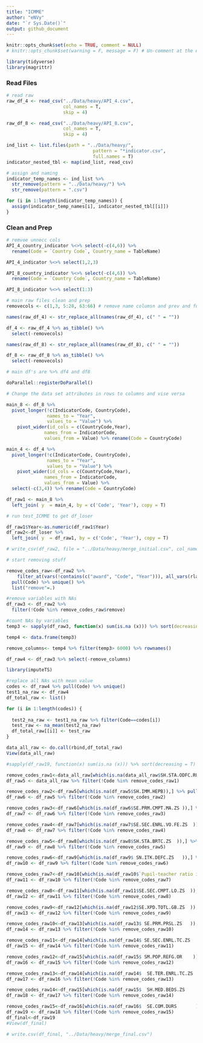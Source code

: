 ```yaml
---
title: "ICMME"
author: "eNVy"
date: "`r Sys.Date()`"
output: github_document
---
```


```r
knitr::opts_chunk$set(echo = TRUE, comment = NULL)
# knitr::opts_chunk$set(warning = F, message = F) # Un-comment at the end
```

```r
library(tidyverse)
library(magrittr)
```


### Read Files

```r
# read raw
raw_df_4 <- read_csv("../Data/heavy/API_4.csv", 
                     col_names = T,
                     skip = 4)

raw_df_8 <- read_csv("../Data/heavy/API_8.csv", 
                     col_names = T, 
                     skip = 4)

ind_list <- list.files(path = "../Data/heavy/", 
                                pattern = "*indicator.csv", 
                                full.names = T)
indicator_nested_tbl <- map(ind_list, read_csv)
```

```r
# assign and naming
indicator_temp_names <- ind_list %>% 
  str_remove(pattern = "../Data/heavy/") %>% 
  str_remove(pattern = ".csv")

for (i in 1:length(indicator_temp_names)) {
  assign(indicator_temp_names[i], indicator_nested_tbl[[i]])
}
```


### Clean and Prep

```r
# remvoe unnecc cols
API_4_country_indicator %<>% select(-c(4,6)) %>% 
  rename(Code = `Country Code`, Country_name = TableName)

API_4_indicator %<>% select(1,2,3)

API_8_country_indicator %<>% select(-c(4,6)) %>% 
  rename(Code = `Country Code`, Country_name = TableName)

API_8_indicator %<>% select(1:3)
```


```r
# main raw files clean and prep
removecols <- c(1,3, 5:28, 63:66) # remove name columsn and prev and future years

names(raw_df_4) <- str_replace_all(names(raw_df_4), c(" " = ""))

df_4 <- raw_df_4 %>% as_tibble() %>% 
  select(-removecols)

names(raw_df_8) <- str_replace_all(names(raw_df_8), c(" " = ""))

df_8 <- raw_df_8 %>% as_tibble() %>% 
  select(-removecols)

# main df's are %>% df4 and df8
```


```r
doParallel::registerDoParallel()
```


```r
# Change the data set attributes in rows to columns and vise versa

main_8 <- df_8 %>% 
  pivot_longer(!c(IndicatorCode, CountryCode), 
               names_to = "Year", 
               values_to = "Value") %>% 
    pivot_wider(id_cols = c(CountryCode,Year), 
              names_from = IndicatorCode, 
              values_from = Value) %>% rename(Code = CountryCode)

main_4 <- df_4 %>% 
  pivot_longer(!c(IndicatorCode, CountryCode), 
               names_to = "Year", 
               values_to = "Value") %>% 
    pivot_wider(id_cols = c(CountryCode,Year), 
              names_from = IndicatorCode, 
              values_from = Value) %>% 
  select(-c(3,4)) %>% rename(Code = CountryCode)
```


```r
df_raw1 <- main_8 %>%  
  left_join( y  = main_4, by = c('Code', 'Year'), copy = T)
```


```r
# run test_ICMME to get df_loser

df_raw1$Year<-as.numeric(df_raw1$Year)
df_raw2<-df_loser %>% 
  left_join( y  = df_raw1, by = c('Code', 'Year'), copy = T)

# write_csv(df_raw2, file = "../Data/heavy/merge_initial.csv", col_names = T )
```

```r
# start removing stuff

remove_codes_raw<-df_raw2 %>% 
    filter_at(vars(!contains(c("award", "Code", "Year"))), all_vars(rlang::are_na(.))) %>% 
  pull(Code) %>% unique() %>% 
  list("remove"=.) 
```


```r
#remove variables with NAs
df_raw3 <- df_raw2 %>% 
  filter(!Code %in% remove_codes_raw$remove)
```


```r
#count NAs by variables
temp3 <- sapply(df_raw3, function(x) sum(is.na (x))) %>% sort(decreasing = T) 

temp4 <- data.frame(temp3)

remove_columns<- temp4 %>% filter(temp3> 6000) %>% rownames()

df_raw4 <- df_raw3 %>% select(-remove_columns)

```


```r
library(imputeTS)
```



```r
#replace all NAs with mean value
codes <- df_raw4 %>% pull(Code) %>% unique() 
test1_na_raw <- df_raw4
df_total_raw <- list()

for (i in 1:length(codes)) {
  
  test2_na_raw <- test1_na_raw %>% filter(Code==codes[i])
  test_raw <- na_mean(test2_na_raw)
  df_total_raw[[i]] <- test_raw
}

data_all_raw <- do.call(rbind,df_total_raw)
View(data_all_raw)
```


```r
#sapply(df_raw19, function(x) sum(is.na (x))) %>% sort(decreasing = T) 

remove_codes_raw1<-data_all_raw[which(is.na(data_all_raw$SH.STA.ODFC.RU.ZS)),] %>% pull(Code) %>% unique()
df_raw5 <- data_all_raw %>% filter(!Code %in% remove_codes_raw1)

remove_codes_raw2<-df_raw5[which(is.na(df_raw5$SH.IMM.HEPB)),] %>% pull(Code) %>% unique()
df_raw6 <- df_raw5 %>% filter(!Code %in% remove_codes_raw2)

remove_codes_raw3<-df_raw6[which(is.na(df_raw6$SE.PRM.CMPT.MA.ZS )),] %>% pull(Code) %>% unique()
df_raw7 <- df_raw6 %>% filter(!Code %in% remove_codes_raw3)

remove_codes_raw4<-df_raw7[which(is.na(df_raw7$SE.SEC.ENRL.VO.FE.ZS  )),] %>% pull(Code) %>% unique()
df_raw8 <- df_raw7 %>% filter(!Code %in% remove_codes_raw4)

remove_codes_raw5<-df_raw8[which(is.na(df_raw8$SH.STA.BRTC.ZS  )),] %>% pull(Code) %>% unique()
df_raw9 <- df_raw8 %>% filter(!Code %in% remove_codes_raw5)

remove_codes_raw6<-df_raw9[which(is.na(df_raw9$ SN.ITK.DEFC.ZS   )),] %>% pull(Code) %>% unique()
df_raw10 <- df_raw9 %>% filter(!Code %in% remove_codes_raw6)

remove_codes_raw7<-df_raw10[which(is.na(df_raw10$`Pupil-teacher ratio in pre-primary education (headcount basis)`   )),] %>% pull(Code) %>% unique()
df_raw11 <- df_raw10 %>% filter(!Code %in% remove_codes_raw7)

remove_codes_raw8<-df_raw11[which(is.na(df_raw11$SE.SEC.CMPT.LO.ZS  )),] %>% pull(Code) %>% unique()
df_raw12 <- df_raw11 %>% filter(!Code %in% remove_codes_raw8)

remove_codes_raw9<-df_raw12[which(is.na(df_raw12$SE.XPD.TOTL.GB.ZS  )),] %>% pull(Code) %>% unique()
df_raw13 <- df_raw12 %>% filter(!Code %in% remove_codes_raw9)

remove_codes_raw10<-df_raw13[which(is.na(df_raw13$ SE.PRM.PRSL.ZS   )),] %>% pull(Code) %>% unique()
df_raw14 <- df_raw13 %>% filter(!Code %in% remove_codes_raw10)

remove_codes_raw11<-df_raw14[which(is.na(df_raw14$ SE.SEC.ENRL.TC.ZS    )),] %>% pull(Code) %>% unique()
df_raw15 <- df_raw14 %>% filter(!Code %in% remove_codes_raw11)

remove_codes_raw12<-df_raw15[which(is.na(df_raw15$ SM.POP.REFG.OR    )),] %>% pull(Code) %>% unique()
df_raw16 <- df_raw15 %>% filter(!Code %in% remove_codes_raw12)

remove_codes_raw13<-df_raw14[which(is.na(df_raw14$  SE.TER.ENRL.TC.ZS     )),] %>% pull(Code) %>% unique()
df_raw17 <- df_raw16 %>% filter(!Code %in% remove_codes_raw13)

remove_codes_raw14<-df_raw15[which(is.na(df_raw15$  SH.MED.BEDS.ZS      )),] %>% pull(Code) %>% unique()
df_raw18 <- df_raw17 %>% filter(!Code %in% remove_codes_raw14)

remove_codes_raw15<-df_raw16[which(is.na(df_raw16$  SE.COM.DURS       )),] %>% pull(Code) %>% unique()
df_raw19 <- df_raw18 %>% filter(!Code %in% remove_codes_raw15)
df_final<-df_raw19
#View(df_final)


```


```r
# write.csv(df_final, "../Data/heavy/merge_final.csv")
```


